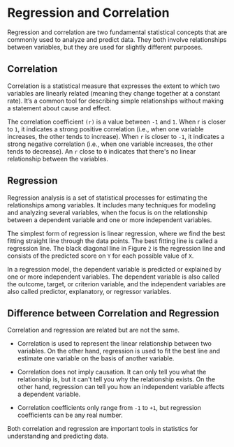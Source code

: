 # Regression and Correlation

Regression and correlation are two fundamental statistical concepts that are commonly used to analyze and predict data. They both involve relationships between variables, but they are used for slightly different purposes.

## Correlation

Correlation is a statistical measure that expresses the extent to which two variables are linearly related (meaning they change together at a constant rate). It’s a common tool for describing simple relationships without making a statement about cause and effect.

The correlation coefficient `(r)` is a value between `-1` and `1`. When r is closer to `1`, it indicates a strong positive correlation (i.e., when one variable increases, the other tends to increase). When `r` is closer to `-1`, it indicates a strong negative correlation (i.e., when one variable increases, the other tends to decrease). An `r` close to `0` indicates that there's no linear relationship between the variables.

## Regression

Regression analysis is a set of statistical processes for estimating the relationships among variables. It includes many techniques for modeling and analyzing several variables, when the focus is on the relationship between a dependent variable and one or more independent variables.

The simplest form of regression is linear regression, where we find the best fitting straight line through the data points. The best fitting line is called a regression line. The black diagonal line in Figure `2` is the regression line and consists of the predicted score on `Y` for each possible value of `X`.

In a regression model, the dependent variable is predicted or explained by one or more independent variables. The dependent variable is also called the outcome, target, or criterion variable, and the independent variables are also called predictor, explanatory, or regressor variables.

## Difference between Correlation and Regression

Correlation and regression are related but are not the same.

- Correlation is used to represent the linear relationship between two variables. On the other hand, regression is used to fit the best line and estimate one variable on the basis of another variable.

- Correlation does not imply causation. It can only tell you what the relationship is, but it can't tell you why the relationship exists. On the other hand, regression can tell you how an independent variable affects a dependent variable.

- Correlation coefficients only range from `-1` to `+1`, but regression coefficients can be any real number.

Both correlation and regression are important tools in statistics for understanding and predicting data.
